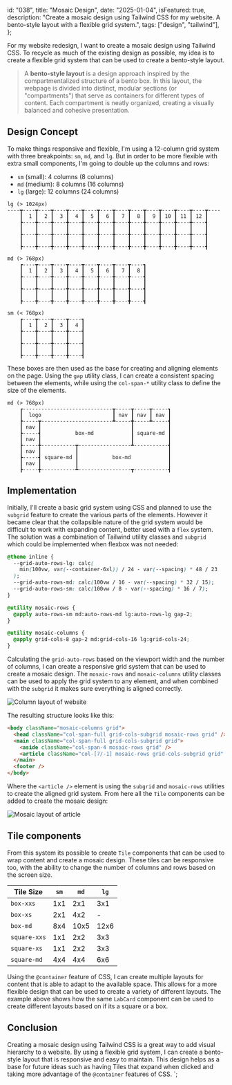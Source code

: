 
  id: "038",
  title: "Mosaic Design",
  date: "2025-01-04",
  isFeatured: true,
  description:
    "Create a mosaic design using Tailwind CSS for my website. A bento-style layout with a flexible grid system.",
  tags: ["design", "tailwind"],
};

For my website redesign, I want to create a mosaic design using Tailwind CSS. To
recycle as much of the existing design as possible, my idea is to create a
flexible grid system that can be used to create a bento-style layout.

> A **bento-style layout** is a design approach inspired by the
> compartmentalized structure of a bento box. In this layout, the webpage is
> divided into distinct, modular sections (or "compartments") that serve as
> containers for different types of content. Each compartment is neatly
> organized, creating a visually balanced and cohesive presentation.

## Design Concept

To make things responsive and flexible, I'm using a 12-column grid system with
three breakpoints: `sm`, `md`, and `lg`. But in order to be more flexible with
extra small components, I'm going to double up the columns and rows:

- `sm` (small): 4 columns (8 columns)
- `md` (medium): 8 columns (16 columns)
- `lg` (large): 12 columns (24 columns)

```text
lg (> 1024px)
----┳----┳----┳----┳----┳----┳----┳----┳----┳----┳----┳----┳----┳----
    ┃  1 ┃  2 ┃  3 ┃  4 ┃  5 ┃  6 ┃  7 ┃  8 ┃  9 ┃ 10 ┃ 11 ┃ 12 ┃
    ┣----╋----╋----╋----╋----╋----╋----╋----╋----╋----╋----╋----┫
    ┃    ┃    ┃    ┃    ┃    ┃    ┃    ┃    ┃    ┃    ┃    ┃    ┃
    ┣----╋----╋----╋----╋----╋----╋----╋----╋----╋----╋----╋----┫
    ┃    ┃    ┃    ┃    ┃    ┃    ┃    ┃    ┃    ┃    ┃    ┃    ┃
    ┣----╋----╋----╋----╋----╋----╋----╋----╋----╋----╋----╋----┫

md (> 768px)
    ┏----┳----┳----┳----┳----┳----┳----┳----┓
    ┃  1 ┃  2 ┃  3 ┃  4 ┃  5 ┃  6 ┃  7 ┃  8 ┃
    ┣----╋----╋----╋----╋----╋----╋----╋----┫
    ┃    ┃    ┃    ┃    ┃    ┃    ┃    ┃    ┃
    ┣----╋----╋----╋----╋----╋----╋----╋----┫
    ┃    ┃    ┃    ┃    ┃    ┃    ┃    ┃    ┃
    ┣----╋----╋----╋----╋----╋----╋----╋----┫

sm (< 768px)
    ┏----┳----┳----┳----┓
    ┃  1 ┃  2 ┃  3 ┃  4 ┃
    ┣----╋----╋----╋----┫
    ┃    ┃    ┃    ┃    ┃
    ┣----╋----╋----╋----┫
    ┃    ┃    ┃    ┃    ┃
    ┣----╋----╋----╋----┫
```

These boxes are then used as the base for creating and aligning elements on the
page. Using the `gap` utility class, I can create a consistent spacing between
the elements, while using the `col-span-*` utility class to define the size of
the elements.

```text
md (> 768px)
    ┏-----------------------------┳-----┳-----┳-----┓
    ┃  logo                       ┃ nav ┃ nav ┃ nav ┃
    ┣-----┳-----------------------┻-----╋-----┻-----┫
    ┃ nav ┃                             ┃           ┃
    ┣-----┫           box-md            ┃ square-md ┃
    ┃ nav ┃                             ┃           ┃
    ┣-----╋-----------┳-----------------┻-----------┫
    ┃ nav ┃           ┃                             ┃
    ┣-----┫ square-md ┃           box-md            ┃
    ┃ nav ┃           ┃                             ┃
    ┣-----╋-----------┻-----------------┳-----------┫

```

## Implementation

Initially, I'll create a basic grid system using CSS and planned to use the
`subgrid` feature to create the various parts of the elements. However it became
clear that the collapsible nature of the grid system would be difficult to work
with expanding content, better used with a `flex` system. The solution was a
combination of Tailwind utility classes and `subgrid` which could be implemented
when flexbox was not needed:

```css
@theme inline {
  --grid-auto-rows-lg: calc(
    min(100vw, var(--container-6xl)) / 24 - var(--spacing) * 48 / 23
  );
  --grid-auto-rows-md: calc(100vw / 16 - var(--spacing) * 32 / 15);
  --grid-auto-rows-sm: calc(100vw / 8 - var(--spacing) * 16 / 7);
}

@utility mosaic-rows {
  @apply auto-rows-sm md:auto-rows-md lg:auto-rows-lg gap-2;
}

@utility mosaic-columns {
  @apply grid-cols-8 gap-2 md:grid-cols-16 lg:grid-cols-24;
}
```

Calculating the `grid-auto-rows` based on the viewport width and the number of
columns, I can create a responsive grid system that can be used to create a
mosaic design. The `mosaic-rows` and `mosaic-columns` utility classes can be
used to apply the grid system to any element, and when combined with the
`subgrid` it makes sure everything is aligned correctly.

![Column layout of website](./mosaic-design-01.png)

The resulting structure looks like this:

```html
<body className="mosaic-columns grid">
  <head className="col-span-full grid-cols-subgrid mosaic-rows grid" />
  <main className="col-span-full grid-cols-subgrid grid">
    <aside className="col-span-4 mosaic-rows grid" />
    <article className="col-[7/-1] mosaic-rows grid-cols-subgrid grid" />
  </main>
  <footer />
</body>
```

Where the `<article />` element is using the `subgrid` and `mosaic-rows`
utilities to create the aligned grid system. From here all the `Tile` components
can be added to create the mosaic design:

![Mosaic layout of article](./mosaic-design-02.png)

## Tile components

From this system its possible to create `Tile` components that can be used to
wrap content and create a mosaic design. These tiles can be responsive too, with
the ability to change the number of columns and rows based on the screen size.

| Tile Size    | `sm` | `md` | `lg` |
| ------------ | ---- | ---- | ---- |
| `box-xxs`    | 1x1  | 2x1  | 3x1  |
| `box-xs`     | 2x1  | 4x2  | -    |
| `box-md`     | 8x4  | 10x5 | 12x6 |
| `square-xxs` | 1x1  | 2x2  | 3x3  |
| `square-xs`  | 1x1  | 2x2  | 3x3  |
| `square-md`  | 4x4  | 4x4  | 6x6  |

Using the `@container` feature of CSS, I can create multiple layouts for content
that is able to adapt to the available space. This allows for a more flexible
design that can be used to create a variety of different layouts. The example
above shows how the same `LabCard` component can be used to create different
layouts based on if its a square or a box.

## Conclusion

Creating a mosaic design using Tailwind CSS is a great way to add visual
hierarchy to a website. By using a flexible grid system, I can create a
bento-style layout that is responsive and easy to maintain. This design helps as
a base for future ideas such as having Tiles that expand when clicked and taking
more advantage of the `@container` features of CSS. `;
